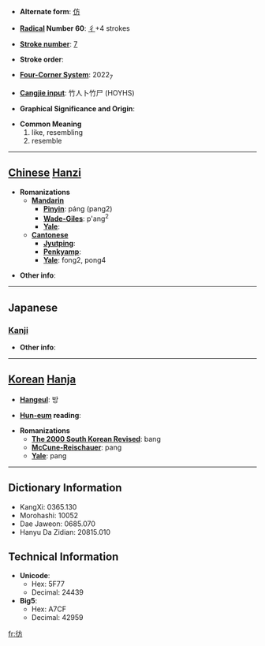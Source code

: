 * '''Alternate form''': [[仿]]

* '''[[Wiktionary:Chinese radical index| Radical]] Number 60''': [[Wiktionary:Chinese radical index 彳|彳]]+4 strokes

* '''[[Wiktionary:Chinese total strokes index|Stroke number]]''': [[Wiktionary:Chinese total strokes index 7|7]]

* '''Stroke order''': 

* '''[[Wiktionary:Chinese four corner index|Four-Corner System]]''': 2022<sub>7</sub>

* '''[[Wiktionary:Chinese Cangjie index|Cangjie input]]''': 竹人卜竹尸 (HOYHS)

* '''Graphical Significance and Origin''': 

* '''Common Meaning'''
*#like, resembling
*# resemble


----

== [[Chinese]] [[Hanzi]] ==

* '''Romanizations'''
** '''[[Mandarin]]'''
*** '''[[Pinyin]]''': páng (pang2)
*** '''[[Wade-Giles]]''': p'ang<sup>2</sup>
*** '''[[Yale]]''': 
** '''[[Cantonese]]'''
*** '''[[Jyutping]]''':
*** '''[[Penkyamp]]''': 
*** '''[[Yale]]''': fong2, pong4

* '''Other info''': 

----

==Japanese==
===[[Kanji]]===
{{kanji|on readings=[[ほう]] (hō)
|kun readings=[[さまよう]] (samayou)
}}

* '''Other info''':  

----

== [[Korean]] [[Hanja]] ==

* '''[[Hangeul]]''': 방

* '''[[Hun-eum]] reading''': 

* '''Romanizations'''
** '''[[The 2000 South Korean Revised Romanization|The 2000 South Korean Revised]]''': bang
** '''[[McCune-Reischauer]]''': pang
** '''[[Yale]]''': pang

----

== Dictionary Information ==

* KangXi: 0365.130
* Morohashi: 10052
* Dae Jaweon: 0685.070
* Hanyu Da Zidian: 20815.010

== Technical Information ==

* '''Unicode''':
** Hex: 5F77
** Decimal: 24439
* '''Big5''':
** Hex: A7CF
** Decimal: 42959

[[fr:彷]]